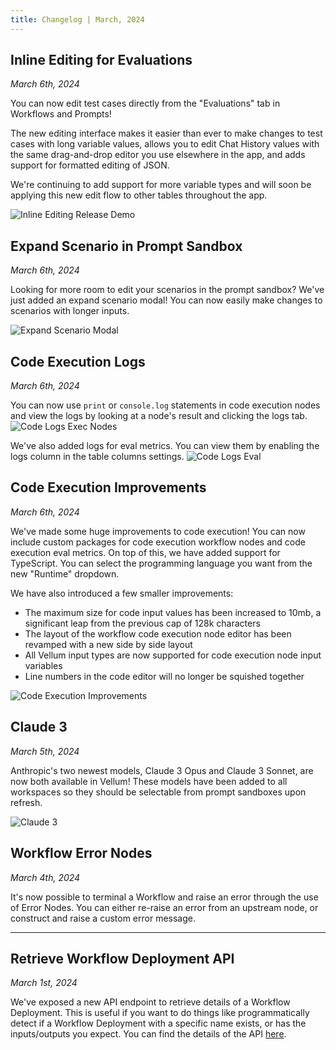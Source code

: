 ```yaml
---
title: Changelog | March, 2024
---
```


## Inline Editing for Evaluations

_March 6th, 2024_

You can now edit test cases directly from the "Evaluations" tab in Workflows and Prompts!

The new editing interface makes it easier than ever to make changes to test cases with long variable values, allows you to edit Chat History values with the same drag-and-drop editor you use elsewhere in the app, and adds support for formatted editing of JSON.

We're continuing to add support for more variable types and will soon be applying this new edit flow to other tables throughout the app.

![Inline Editing Release Demo](https://www.loom.com/share/03d5457e8cf2478292bd234584993705?sid=3a789c45-f4e7-4d4c-8943-612693a8309f)

## Expand Scenario in Prompt Sandbox

_March 6th, 2024_

Looking for more room to edit your scenarios in the prompt sandbox? We've just added an expand scenario modal! You can now easily make changes to scenarios with longer inputs.

![Expand Scenario Modal](https://storage.googleapis.com/vellum-public/help-docs/expand-scenario-modal.png)

## Code Execution Logs

_March 6th, 2024_

You can now use `print` or `console.log` statements in code execution nodes and view the logs by looking at a node's result and clicking the logs tab.
![Code Logs Exec Nodes](https://storage.googleapis.com/vellum-public/help-docs/code-exec-logs.png)

We've also added logs for eval metrics. You can view them by enabling the logs column in the table columns settings.
![Code Logs Eval](https://storage.googleapis.com/vellum-public/help-docs/code-exec-metric-logs.png)

## Code Execution Improvements

_March 6th, 2024_

We've made some huge improvements to code execution! You can now include custom packages for code execution workflow nodes and code execution eval metrics. On top of this, we have added support for TypeScript. You can select the programming language you want from the new "Runtime" dropdown.

We have also introduced a few smaller improvements:

- The maximum size for code input values has been increased to 10mb, a significant leap from the previous cap of 128k characters
- The layout of the workflow code execution node editor has been revamped with a new side by side layout
- All Vellum input types are now supported for code execution node input variables
- Line numbers in the code editor will no longer be squished together

![Code Execution Improvements](https://storage.googleapis.com/vellum-public/help-docs/code-execution-improvements.png)

## Claude 3

_March 5th, 2024_

Anthropic's two newest models, Claude 3 Opus and Claude 3 Sonnet, are now both available in Vellum! These models have been added to all workspaces so they should be selectable from prompt sandboxes upon refresh.

![Claude 3](https://storage.googleapis.com/vellum-public/help-docs/claude-3-models.png)

## Workflow Error Nodes

_March 4th, 2024_

It's now possible to terminal a Workflow and raise an error through the use of Error Nodes. You can either re-raise an error from an upstream node, or construct and raise a custom error message.

---

## Retrieve Workflow Deployment API

_March 1st, 2024_

We've exposed a new API endpoint to retrieve details of a Workflow Deployment. This is useful if you want to do things like programmatically detect if a Workflow Deployment with a specific name exists, or has the inputs/outputs you expect.
You can find the details of the API [here](https://docs.vellum.ai/api-reference/api-reference/workflow-deployments/retrieve).
